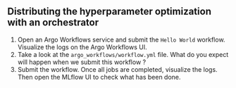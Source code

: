 :::{.callout-tip collapse="true" icon=false}
## Distributing the hyperparameter optimization with an orchestrator

:::{.incremental}
1. Open an Argo Workflows service and submit the `Hello World` workflow. Visualize the logs on the Argo Workflows UI.
2. Take a look at the `argo_workflows/workflow.yml` file. What do you expect will happen when we submit this workflow ?
3. Submit the workflow. Once all jobs are completed, visualize the logs. Then open the MLflow UI to check what has been done.
:::

:::
